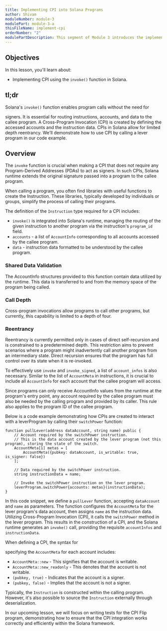 ```yaml
---
title: Implementing CPI into Solana Programs
author: Shivam
moduleNumber: module-3
modulePart: module-3-a
thisFileName: implement-cpi
orderNumber: "2"
modulePartDescription: This segment of Module 3 introduces the implementation of Cross-Program Invocation (CPI) techniques in Solana and Ethereum programs, focusing on how to effectively use these methods.
---
```


## Objectives

In this lesson, you'll learn about:

- Implementing CPI using the `invoke()` function in Solana.

## tl;dr

Solana's `invoke()` function enables program calls without the need for

signers. It is essential for routing instructions, accounts, and data to the callee program. A Cross-Program Invocation (CPI) is created by defining the accessed accounts and the instruction data. CPIs in Solana allow for limited depth reentrancy. We'll demonstrate how to use CPI by calling a lever program in our code example.

## Overview

The `invoke` function is crucial when making a CPI that does not require any Program-Derived Addresses (PDAs) to act as signers. In such CPIs, Solana runtime extends the original signature passed into a program to the callee program.

When calling a program, you often find libraries with useful functions to create the Instruction. These libraries, typically developed by individuals or groups, simplify the process of calling their programs.

The definition of the `Instruction` type required for a CPI includes:

- `invoke()` is integrated into Solana's runtime, managing the routing of the given instruction to another program via the instruction's `program_id` field.
- `accounts` - a list of `AccountInfo` corresponding to all accounts accessed by the callee program.
- `data` - instruction data formatted to be understood by the callee program.

### Shared Data Validation

The AccountInfo structures provided to this function contain data utilized by the runtime. This data is transferred to and from the memory space of the program being called.

### Call Depth

Cross-program invocations allow programs to call other programs, but currently, this capability is limited to a depth of four.

### Reentrancy

Reentrancy is currently permitted only in cases of direct self-recursion and is constrained to a predetermined depth. This restriction aims to prevent scenarios where a program might inadvertently call another program from an intermediary state. Direct recursion ensures that the program has full control over its state when it is re-invoked.

To effectively use `invoke` and `invoke_signed`, a list of `account_infos` is also necessary. Similar to the list of `AccountMeta` in instructions, it is crucial to include all `AccountInfo` for each account that the callee program will access.

Since programs can only receive AccountInfo values from the runtime at the program's entry point, any account required by the callee program must also be needed by the calling program and provided by its caller. This rule also applies to the program ID of the callee program.

Below is a code example demonstrating how CPIs are created to interact with a leverProgram by calling their `switchPower` function:

```solidity
function pullLever(address dataAccount, string name) public {
    // Account required by the switchPower instruction.
    // This is the data account created by the lever program (not this program), storing the state of the switch.
    AccountMeta[1] metas = [
        AccountMeta({pubkey: dataAccount, is_writable: true, is_signer: false})
    ];

    // Data required by the switchPower instruction.
    string instructionData = name;

    // Invoke the switchPower instruction on the lever program.
    leverProgram.switchPower{accounts: metas}(instructionData);
}

```
In this code snippet, we define a `pullLever` function, accepting `dataAccount` and `name` as parameters. The function configures the `AccountMeta` for the lever program's data account, then assigns `name` as the instruction data. Utilizing Cross-Program Invocation (CPI), it calls the `switchPower` method in the lever program. This results in the construction of a CPI, and the Solana runtime generates an `invoke()` call, providing the requisite `accountInfos` and `instructionData`.

When defining a CPI, the syntax for

specifying the `AccountMeta` for each account includes:

- `AccountMeta::new` - This signifies that the account is writable.
- `AccountMeta::new_readonly` - This denotes that the account is not writable.
- `(pubkey, true)` - Indicates that the account is a signer.
- `(pubkey, false)` - Implies that the account is not a signer.

Typically, the `Instruction` is constructed within the calling program. However, it's also possible to source the `Instruction` externally through deserialization.

In our upcoming lesson, we will focus on writing tests for the CPI Flip program, demonstrating how to ensure that the CPI integration works correctly and efficiently within the Solana framework.